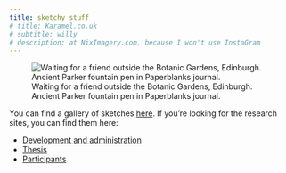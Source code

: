 ```yaml
---
title: sketchy stuff
# title: Karamel.co.uk
# subtitle: willy
# description: at NixImagery.com, because I won't use InstaGram
---
```


![Waiting for a friend outside the Botanic Gardens, Edinburgh. Ancient Parker fountain pen in Paperblanks journal.](IMG_0642.jpg)

You can find a gallery of sketches [here](https://cullaloe.net/Sketches). If you're looking for the research sites, you can find them here:

* [Development and administration](https://sptr.net/Research/)
* [Thesis](https://sptr.net/Thesis/)
* [Participants](https://sptr.net/Participants/)

<!-- Why not check out [WildAye.co.uk](https://wildaye.co.uk/) or the [Wild Aye SubStack](https://wildaye.substack.com/)? -->